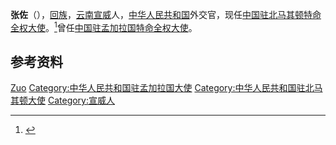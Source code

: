 '''张佐'''（{{bd|1969年|2月||}}），[[回族|回族]]，[[云南|云南]][[宣威市|宣威]]人，[[中华人民共和国|中华人民共和国]]外交官，现任[[中国驻北马其顿大使列表|中国驻北马其顿特命全权大使]]。<ref>{{Cite web|title=张佐大使致辞|url=http://mk.china-embassy.org/chn/dsgjj/t1436907.htm|accessdate=2021-03-28|work=中华人民共和国驻北马其顿大使馆}}</ref>曾任[[中国驻孟加拉国大使列表|中国驻孟加拉国特命全权大使]]。

== 参考资料 ==
{{reflist}}

{{start box}}
{{s-dip}}
{{succession box|[[殷立贤|殷立贤]]|现任|[[中国驻北马其顿大使列表|中华人民共和国驻北马其顿大使]]|2019年9月－}}
{{succession box|[[马明强|马明强]]|[[李极明|李极明]]|[[中国驻孟加拉国大使列表|中华人民共和国驻孟加拉国大使]]|2018年2月－2019年7月}}
{{end box}}

{{Authority control}}
{{DEFAULTSORT:Zhang张}}
[[Category:张姓|Zuo]]
[[Category:中华人民共和国驻孟加拉国大使|Category:中华人民共和国驻孟加拉国大使]]
[[Category:中华人民共和国驻北马其顿大使|Category:中华人民共和国驻北马其顿大使]]
[[Category:宣威人|Category:宣威人]]